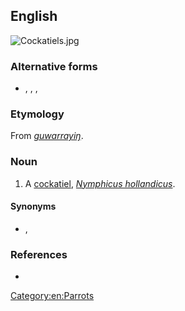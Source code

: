 ==English==
[[Image:Cockatiels.jpg|thumb|right]]
{{wikipedia|Cockatiel}}

===Alternative forms===
* {{l|en|quarien}}, {{l|en|quarrian}}, {{l|en|quarrien}}, {{l|en|quarry hen}}

===Etymology===
From {{etyl|wrh|en}} ''[[guwarrayiŋ]]''.

===Noun===
{{en-noun}}

# A [[cockatiel]], ''[[Nymphicus hollandicus]]''.

====Synonyms====
* {{l|en|cockatiel}}, {{l|en|weero}}

===References===
* {{cite-book|author=Dixon, R. M. W., Bruce Moore, W. S. Ramson, Mandy Thomas|year=2006|title=Australian Aboriginal Words in English: Their Origin and Meaning|edition=2nd ed.|publisher=Oxford University Press|isbn=0-19-554073-5|page=87}}

[[Category:en:Parrots]]